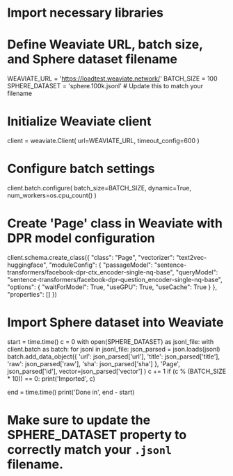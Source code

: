 # Import necessary libraries

# Define Weaviate URL, batch size, and Sphere dataset filename
WEAVIATE_URL = 'https://loadtest.weaviate.network/'
BATCH_SIZE = 100
SPHERE_DATASET = 'sphere.100k.jsonl'  # Update this to match your filename

# Initialize Weaviate client
client = weaviate.Client(
    url=WEAVIATE_URL,
    timeout_config=600
)

# Configure batch settings
client.batch.configure(
    batch_size=BATCH_SIZE,
    dynamic=True,
    num_workers=os.cpu_count()
)

# Create 'Page' class in Weaviate with DPR model configuration
client.schema.create_class({
    "class": "Page",
    "vectorizer": "text2vec-huggingface",
    "moduleConfig": {
        "passageModel": "sentence-transformers/facebook-dpr-ctx_encoder-single-nq-base",
        "queryModel": "sentence-transformers/facebook-dpr-question_encoder-single-nq-base",
        "options": {
            "waitForModel": True,
            "useGPU": True,
            "useCache": True
        }
    },
    "properties": []
})

# Import Sphere dataset into Weaviate
start = time.time()
c = 0
with open(SPHERE_DATASET) as jsonl_file:
    with client.batch as batch:
        for jsonl in jsonl_file:
            json_parsed = json.loads(jsonl)
            batch.add_data_object({
                    'url':  json_parsed['url'],
                    'title': json_parsed['title'],
                    'raw': json_parsed['raw'],
                    'sha': json_parsed['sha']
                },
                'Page',
                json_parsed['id'],
                vector=json_parsed['vector']
            )
            c += 1
            if (c % (BATCH_SIZE * 10)) == 0:
                print('Imported', c)

end = time.time()
print('Done in', end - start)

# Make sure to update the SPHERE_DATASET property to correctly match your `.jsonl` filename.

